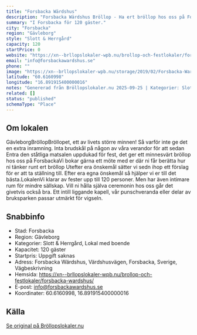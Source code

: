 ```yaml
---
title: "Forsbacka Wärdshus"
description: "Forsbacka Wärdshus Bröllop - Ha ert bröllop hos oss på Forsbacka Wärdshus. Se vår fina Bröllopslokal. Skicka gärna en förfrågan så hjälper vi Er!"
summary: "I Forsbacka för 120 gäster."
city: "Forsbacka"
region: "Gävleborg"
style: "Slott & Herrgård"
capacity: 120
startPrice: 0
website: "https://xn--brllopslokaler-wpb.nu/brollop-och-festlokaler/forsbacka-wardshus/"
email: "info@forsbackawardshus.se"
phone: ""
image: "https://xn--brllopslokaler-wpb.nu/storage/2019/02/Forsbacka-Wardshus-brollopslokal-festlokal-1.webp"
latitude: "60.6160998"
longitude: "16.891915400000016"
notes: "Genererad från Bröllopslokaler.nu 2025-09-25 | Kategorier: Slott & Herrgård, Lokal med boende"
related: []
status: "published"
schemaType: "Place"
---
```


## Om lokalen

GävleborgBröllopBröllopet, ett av livets större minnen! Så varför inte ge det en extra inramning. Inta brudskål på någon av våra verandor för att sedan Entra den ståtliga matsalen uppdukad för fest, det ger ett minnesvärt bröllop hos oss på ForsbackaVi bokar gärna ett möte med er där ni får berätta hur ni tänker runt ert bröllop Utefter era önskemål sätter vi sedn ihop ett förslag för er att ta ställning till. Efter era egna önskemål så hjälper vi er till det bästa.LokalenVi klarar av fester upp till 120 personer. Men har även intimare rum för mindre sällskap. Vill ni hålla själva ceremonin hos oss går det givetvis också bra. Ett intill liggande kapell, vår punschveranda eller delar av bruksparken passar utmärkt för vigseln.

## Snabbinfo

- Stad: Forsbacka
- Region: Gävleborg
- Kategorier: Slott & Herrgård, Lokal med boende
- Kapacitet: 120 gäster
- Startpris: Uppgift saknas
- Adress: Forsbacka Wärdshus, Värdshusvägen, Forsbacka, Sverige, Vägbeskrivning
- Hemsida: https://xn--brllopslokaler-wpb.nu/brollop-och-festlokaler/forsbacka-wardshus/
- E-post: info@forsbackawardshus.se
- Koordinater: 60.6160998, 16.891915400000016

## Källa

[Se original på Bröllopslokaler.nu](https://xn--brllopslokaler-wpb.nu/brollop-och-festlokaler/forsbacka-wardshus/)
